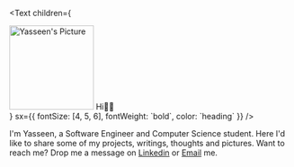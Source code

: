 <Text
  children={
   <div style={{ display: 'flex', alignItems: 'center' }}>
     <img src="/circular-transparent.png" alt="Yasseen's Picture" width="150" style={{ boxShadow: 'none', margin: '0 15px 10px 0' }} />   Hi👋🏽 
    </div>
  }
  sx={{ fontSize: [4, 5, 6], fontWeight: `bold`, color: `heading` }}
/>

I'm Yasseen, a Software Engineer and Computer Science student. Here I'd like to share some of my projects, writings, thoughts and pictures. Want to reach me? Drop me a message on [Linkedin](https://www.linkedin.com/in/yasseensalama/) or [Email](mailto:yasseen.salama@gmail.com) me. 
